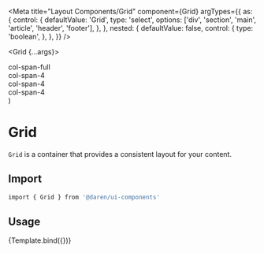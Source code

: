 
<Meta
  title="Layout Components/Grid"
  component={Grid}
  argTypes={{
    as: {
      control: {
        defaultValue: 'Grid',
        type: 'select',
        options: ['div', 'section', 'main', 'article', 'header', 'footer'],
      },
    },
    nested: {
      defaultValue: false,
      control: {
        type: 'boolean',
      },
    },
  }}
/>

  <Grid {...args}>
    <div className="col-span-full">col-span-full</div>
    <div className="col-span-4">col-span-4</div>
    <div className="col-span-4">col-span-4</div>
    <div className="col-span-4">col-span-4</div>
  </Grid>
)

# Grid

`Grid` is a container that provides a consistent layout for your content.

<Actions packageName="grid" />

## Import

```bash
import { Grid } from '@daren/ui-components'
```

## Usage

<Canvas>
  <Story name="usage">{Template.bind({})}</Story>
</Canvas>

<ArgsTable story="usage" />
